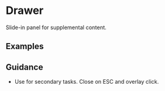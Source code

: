 
<Meta of={Stories} />

# Drawer

Slide-in panel for supplemental content.

## Examples

<Canvas>
  <Story of={Stories.Right} />
</Canvas>

## Guidance

- Use for secondary tasks. Close on ESC and overlay click.
